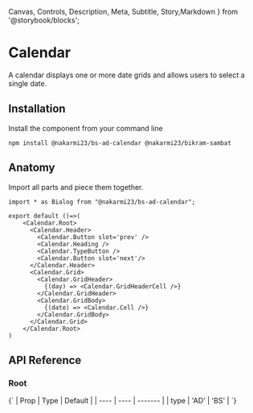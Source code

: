   Canvas,
  Controls,
  Description,
  Meta,
  Subtitle,
  Story,Markdown
} from '@storybook/blocks';


# Calendar

<Meta of={CalendarStories} />

<Subtitle>A calendar displays one or more date grids and allows users to select a single date.</Subtitle>

<Canvas><Story of={CalendarStories.CalendarDemo}/></Canvas>

## Installation
Install the component from your command line

```shell
npm install @nakarmi23/bs-ad-calendar @nakarmi23/bikram-sambat
```

## Anatomy
Import all parts and piece them together.

```tsx
import * as Bialog from "@nakarmi23/bs-ad-calendar";

export default ()=>(
    <Calendar.Root>
      <Calendar.Header>
        <Calendar.Button slot='prev' />
        <Calendar.Heading />
        <Calendar.TypeButton />
        <Calendar.Button slot='next'/>
      </Calendar.Header>
      <Calendar.Grid>
        <Calendar.GridHeader>
          {(day) => <Calendar.GridHeaderCell />}
        </Calendar.GridHeader>
        <Calendar.GridBody>
          {(date) => <Calendar.Cell />}
        </Calendar.GridBody>
      </Calendar.Grid>
    </Calendar.Root>
)

```

## API Reference

### Root
<Markdown>
{`
| Prop | Type | Default |
| ---- | ---- | ------- |
| type | 'AD' | 'BS' |
`}
</Markdown>